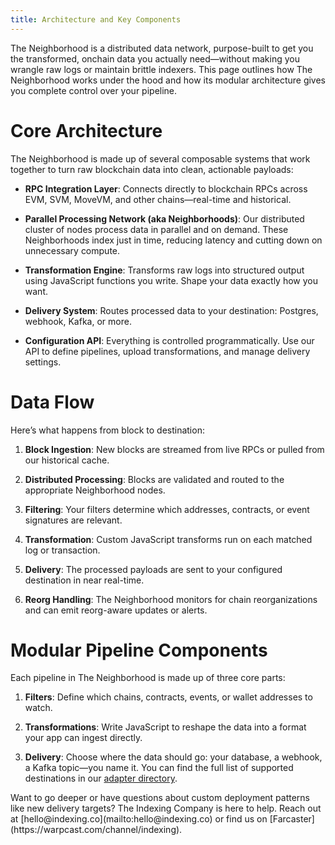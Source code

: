 ```yaml
---
title: Architecture and Key Components
---
```


The Neighborhood is a distributed data network, purpose-built to get you the transformed, onchain data you actually need—without making you wrangle raw logs or maintain brittle indexers.
This page outlines how The Neighborhood works under the hood and how its modular architecture gives you complete control over your pipeline.

# Core Architecture
The Neighborhood is made up of several composable systems that work together to turn raw blockchain data into clean, actionable payloads:

- __RPC Integration Layer__: Connects directly to blockchain RPCs across EVM, SVM, MoveVM, and other chains—real-time and historical.

- __Parallel Processing Network (aka Neighborhoods)__: Our distributed cluster of nodes process data in parallel and on demand. These Neighborhoods index just in time, reducing latency and cutting down on unnecessary compute.

- __Transformation Engine__: Transforms raw logs into structured output using JavaScript functions you write. Shape your data exactly how you want.


- __Delivery System__: Routes processed data to your destination: Postgres, webhook, Kafka, or more.


- __Configuration API__: Everything is controlled programmatically. Use our API to define pipelines, upload transformations, and manage delivery settings.

# Data Flow
Here’s what happens from block to destination:

1. __Block Ingestion__: New blocks are streamed from live RPCs or pulled from our historical cache.

2. __Distributed Processing__: Blocks are validated and routed to the appropriate Neighborhood nodes.

3. __Filtering__: Your filters determine which addresses, contracts, or event signatures are relevant.

4. __Transformation__: Custom JavaScript transforms run on each matched log or transaction.

5. __Delivery__: The processed payloads are sent to your configured destination in near real-time.

6. __Reorg Handling__: The Neighborhood monitors for chain reorganizations and can emit reorg-aware updates or alerts.

# Modular Pipeline Components

Each pipeline in The Neighborhood is made up of three core parts:

1. __Filters__: Define which chains, contracts, events, or wallet addresses to watch.

2. __Transformations__: Write JavaScript to reshape the data into a format your app can ingest directly.

3. __Delivery__: Choose where the data should go: your database, a webhook, a Kafka topic—you name it. You can find the full list of supported destinations in our [adapter directory](https://www.notion.so/indexing-co/16e25f031053805da10cf65179f977c6?v=097aa09c71c845db9f88d773385d1f5e).


<Note>
    Want to go deeper or have questions about custom deployment patterns like new delivery targets? The Indexing Company is here to help. Reach out at [hello@indexing.co](mailto:hello@indexing.co) or find us on [Farcaster](https://warpcast.com/channel/indexing).
</Note>
